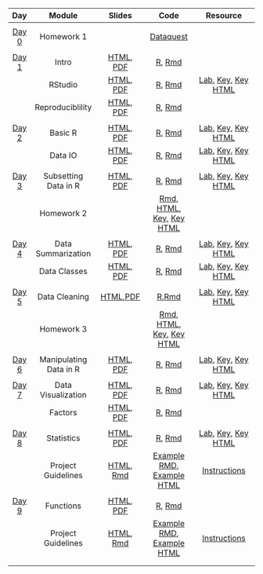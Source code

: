 |                   **Day**                    |       **Module**       |                                                        **Slides**                                                        |                                                          **Code**                                                          |                                                                                                       **Resource**                                                                                                       |
|:--------------------------------------------:|:----------------------:|:------------------------------------------------------------------------------------------------------------------------:|:--------------------------------------------------------------------------------------------------------------------------:|:------------------------------------------------------------------------------------------------------------------------------------------------------------------------------------------------------------------------:|
|                                              |                        |                                                                                                                          |                                                                                                                            |                                                                                                                                                                                                                          |
| [Day 0](./Syllabus/module_details/day0.html) |       Homework 1       |                                                                                                                          |            [Dataquest](https://app.dataquest.io/login?target-url=%2Fm%2F499%2Fintroduction-to-programming-in-r)            |                                                                                                                                                                                                                          |
|                                              |                        |                                                                                                                          |                                                                                                                            |                                                                                                                                                                                                                          |
| [Day 1](./Syllabus/module_details/day1.html) |         Intro          |                                   [HTML](./Intro/Intro.html), [PDF](./Intro/Intro.pdf)                                   |                                       [R](./Intro/Intro.R), [Rmd](./Intro/index.Rmd)                                       |                                                                                                                                                                                                                          |
|                                              |        RStudio         |                               [HTML](./RStudio/RStudio.html), [PDF](./RStudio/RStudio.pdf)                               |                                    [R](./RStudio/RStudio.R), [Rmd](./RStudio/index.Rmd)                                    |                                              [Lab](./RStudio/lab/RStudio_Lab.Rmd), [Key](./RStudio/lab/RStudio_Lab_Key.Rmd), [Key HTML](./RStudio/lab/RStudio_Lab_Key.html)                                              |
|                                              |    Reproduciblility    |               [HTML](./Reproducibility/Reproducibility.html), [PDF](./Reproducibility/Reproducibility.pdf)               |                        [R](./Reproducibility/Reproducibility.R), [Rmd](./Reproducibility/index.Rmd)                        |                                                                                                                                                                                                                          |
|                                              |                        |                                                                                                                          |                                                                                                                            |                                                                                                                                                                                                                          |
| [Day 2](./Syllabus/module_details/day2.html) |        Basic R         |                               [HTML](./Basic_R/Basic_R.html), [PDF](./Basic_R/Basic_R.pdf)                               |                                    [R](./Basic_R/Basic_R.R), [Rmd](./Basic_R/index.Rmd)                                    |                                              [Lab](./Basic_R/lab/Basic_R_Lab.Rmd), [Key](./Basic_R/lab/Basic_R_Lab_Key.Rmd), [Key HTML](./Basic_R/lab/Basic_R_Lab_Key.html)                                              |
|                                              |        Data IO         |                               [HTML](./Data_IO/Data_IO.html), [PDF](./Data_IO/Data_IO.pdf)                               |                                    [R](./Data_IO/Data_IO.R), [Rmd](./Data_IO/index.Rmd)                                    |                                              [Lab](./Data_IO/lab/Data_IO_Lab.Rmd), [Key](./Data_IO/lab/Data_IO_Lab_Key.Rmd), [Key HTML](./Data_IO/lab/Data_IO_Lab_Key.html)                                              |
|                                              |                        |                                                                                                                          |                                                                                                                            |                                                                                                                                                                                                                          |
| [Day 3](./Syllabus/module_details/day3.html) |  Subsetting Data in R  |     [HTML](./Subsetting_Data_in_R/Subsetting_Data_in_R.html), [PDF](./Subsetting_Data_in_R/Subsetting_Data_in_R.pdf)     |                [R](./Subsetting_Data_in_R/Subsetting_Data_in_R.R), [Rmd](./Subsetting_Data_in_R/index.Rmd)                 |       [Lab](./Subsetting_Data_in_R/lab/Subsetting_Data_in_R_Lab.Rmd), [Key](./Subsetting_Data_in_R/lab/Subsetting_Data_in_R_Lab_Key.Rmd), [Key HTML](./Subsetting_Data_in_R/lab/Subsetting_Data_in_R_Lab_Key.html)       |
|                                              |       Homework 2       |                                                                                                                          | [Rmd](./HW/homework2.Rmd), [HTML](./HW/homework2.html), [Key](./HW/homework2_key.Rmd), [Key HTML](./HW/homework2_key.html) |                                                                                                                                                                                                                          |
|                                              |                        |                                                                                                                          |                                                                                                                            |                                                                                                                                                                                                                          |
| [Day 4](./Syllabus/module_details/day4.html) |   Data Summarization   |         [HTML](./Data_Summarization/Data_Summarization.html), [PDF](./Data_Summarization/Data_Summarization.pdf)         |                   [R](./Data_Summarization/Data_Summarization.R), [Rmd](./Data_Summarization/index.Rmd)                    |             [Lab](./Data_Summarization/lab/Data_Summarization_Lab.Rmd), [Key](./Data_Summarization/lab/Data_Summarization_Lab_Key.Rmd), [Key HTML](./Data_Summarization/lab/Data_Summarization_Lab_Key.html)             |
|                                              |      Data Classes      |                     [HTML](./Data_Classes/Data_Classes.html), [PDF](./Data_Classes/Data_Classes.pdf)                     |                            [R](./Data_Classes/Data_Classes.R), [Rmd](./Data_Classes/index.Rmd)                             |                               [Lab](./Data_Classes/lab/Data_Classes_Lab.Rmd), [Key](./Data_Classes/lab/Data_Classes_Lab_Key.Rmd), [Key HTML](./Data_Classes/lab/Data_Classes_Lab_Key.html)                               |
|                                              |                        |                                                                                                                          |                                                                                                                            |                                                                                                                                                                                                                          |
| [Day 5](./Syllabus/module_details/day5.html)   |     Data Cleaning      |                   [HTML](./Data_Cleaning/Data_Cleaning.html),[PDF](./Data_Cleaning/Data_Cleaning.pdf)                    |                           [R](./Data_Cleaning/Data_Cleaning.R),[Rmd](./Data_Cleaning/index.Rmd)                            |                            [Lab](./Data_Cleaning/lab/Data_Cleaning_Lab.Rmd), [Key](./Data_Cleaning/lab/Data_Cleaning_Lab_Key.Rmd), [Key HTML](./Data_Cleaning/lab/Data_Cleaning_Lab_Key.html)                            |
|                                              |       Homework 3       |                                                                                                                          | [Rmd](./HW/homework3.Rmd), [HTML](./HW/homework3.html), [Key](./HW/homework3_key.Rmd), [Key HTML](./HW/homework3_key.html) |                                                                                                                                                                                                  |  
|                                              |                        |                                                                                                                          |  
| [Day 6](./Syllabus/module_details/day6.html) | Manipulating Data in R | [HTML](./Manipulating_Data_in_R/Manipulating_Data_in_R.html), [PDF](./Manipulating_Data_in_R/Manipulating_Data_in_R.pdf) |             [R](./Manipulating_Data_in_R/Manipulating_Data_in_R.R), [Rmd](./Manipulating_Data_in_R/index.Rmd)              | [Lab](./Manipulating_Data_in_R/lab/Manipulating_Data_in_R_Lab.Rmd), [Key](./Manipulating_Data_in_R/lab/Manipulating_Data_in_R_Lab_Key.Rmd), [Key HTML](./Manipulating_Data_in_R/lab/Manipulating_Data_in_R_Lab_Key.html) |
|                                              |                        |                                                                                                                          |                                                                                                                            |                                                                                                                                                                                                                                                                                                                       |                                                                                                                                                                                                                          |
| [Day 7](./Syllabus/module_details/day7.html) |   Data Visualization   |         [HTML](./Data_Visualization/Data_Visualization.html), [PDF](./Data_Visualization/Data_Visualization.pdf)         |                   [R](./Data_Visualization/Data_Visualization.R), [Rmd](./Data_Visualization/index.Rmd)                    |             [Lab](./Data_Visualization/lab/Data_Visualization_Lab.Rmd), [Key](./Data_Visualization/lab/Data_Visualization_Lab_Key.Rmd), [Key HTML](./Data_Visualization/lab/Data_Visualization_Lab_Key.html)             |
|    |     Factors         |                               [HTML](./Factors/Factors.html), [PDF](./Factors/Factors.pdf)                               |                                  [R](./Factors/Factors.R), [Rmd](./Factors/Factors.Rmd)                                   |                                                                                                                                                                                                                          |                                                                                                                                                                                                                                      |
                             |
| [Day 8](./Syllabus/module_details/day8.html) |       Statistics       |                         [HTML](./Statistics/Statistics.html), [PDF](./Statistics/Statistics.pdf)                         |                               [R](./Statistics/Statistics.R), [Rmd](./Statistics/index.Rmd)                                |                                     [Lab](./Statistics/lab/Statistics_Lab.Rmd), [Key](./Statistics/lab/Statistics_Lab_Key.Rmd), [Key HTML](./Statistics/lab/Statistics_Lab_Key.html)                                     |
|                                              |   Project Guidelines   |         [HTML](./Project_Guidelines/Project_Guidelines.html), [Rmd](./Project_Guidelines/Project_Guidelines.Rmd)         |   [Example RMD](./ProjectExample/Final_Project_Example.Rmd), [Example HTML](./ProjectExample/Final_Project_Example.html)   |                                                                               [Instructions](./Project_Guidelines/Project_Guidelines.html)                                                                               |
|                                              |                        |                                                                                                                          |                                                                                                                            |                                                                                                                                                                                                                          |
| [Day 9](./Syllabus/module_details/day9.html) |       Functions        |                           [HTML](./Functions/Functions.html), [PDF](./Functions/Functions.pdf)                           |                                 [R](./Functions/Functions.R), [Rmd](./Functions/index.Rmd)                                 |                                                                                                                                                                                                                          |
|                                              |   Project Guidelines   |         [HTML](./Project_Guidelines/Project_Guidelines.html), [Rmd](./Project_Guidelines/Project_Guidelines.Rmd)         |   [Example RMD](./ProjectExample/Final_Project_Example.Rmd), [Example HTML](./ProjectExample/Final_Project_Example.html)   |                                                                               [Instructions](./Project_Guidelines/Project_Guidelines.html)                                                                               |
  |  
|                                              |                        |                                                                                                                          |  
